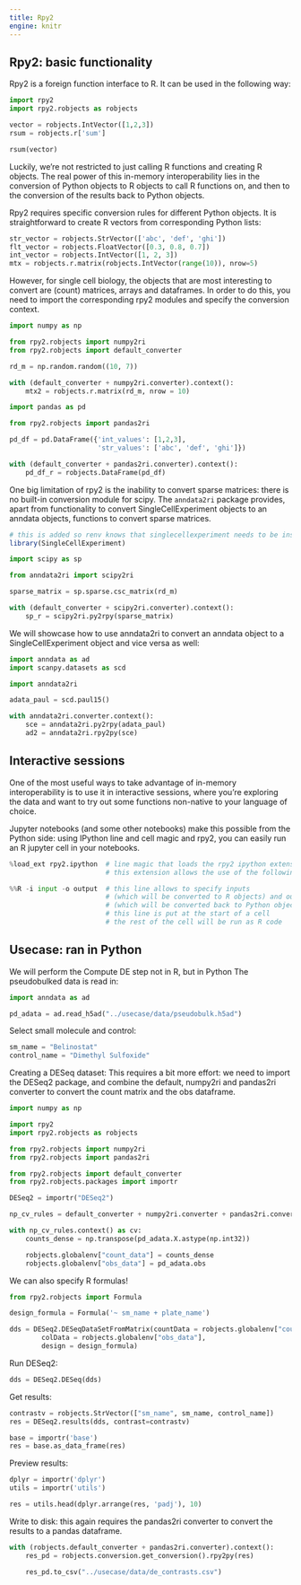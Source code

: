 ```yaml
---
title: Rpy2
engine: knitr
---
```


## Rpy2: basic functionality

Rpy2 is a foreign function interface to R. It can be used in the following way:
```python
import rpy2
import rpy2.robjects as robjects

vector = robjects.IntVector([1,2,3])
rsum = robjects.r['sum']

rsum(vector)
```

Luckily, we're not restricted to just calling R functions and creating R objects. The real power of this in-memory interoperability lies in the conversion of Python objects to R objects to call R functions on, and then to the conversion of the results back to Python objects.

Rpy2 requires specific conversion rules for different Python objects. It is straightforward to create R vectors from corresponding Python lists:

```python
str_vector = robjects.StrVector(['abc', 'def', 'ghi'])
flt_vector = robjects.FloatVector([0.3, 0.8, 0.7])
int_vector = robjects.IntVector([1, 2, 3])
mtx = robjects.r.matrix(robjects.IntVector(range(10)), nrow=5)
```

However, for single cell biology, the objects that are most interesting to convert are (count) matrices, arrays and dataframes. In order to do this, you need to import the corresponding rpy2 modules and specify the conversion context.

```python
import numpy as np

from rpy2.robjects import numpy2ri
from rpy2.robjects import default_converter

rd_m = np.random.random((10, 7))

with (default_converter + numpy2ri.converter).context():
    mtx2 = robjects.r.matrix(rd_m, nrow = 10)
```

```python
import pandas as pd

from rpy2.robjects import pandas2ri

pd_df = pd.DataFrame({'int_values': [1,2,3],
                      'str_values': ['abc', 'def', 'ghi']})

with (default_converter + pandas2ri.converter).context():
    pd_df_r = robjects.DataFrame(pd_df)
```

One big limitation of rpy2 is the inability to convert sparse matrices: there is no built-in conversion module for scipy.
The `anndata2ri` package provides, apart from functionality to convert SingleCellExperiment objects to an anndata objects, functions to convert sparse matrices.

```r
# this is added so renv knows that singlecellexperiment needs to be installed
library(SingleCellExperiment)
```

```python
import scipy as sp

from anndata2ri import scipy2ri

sparse_matrix = sp.sparse.csc_matrix(rd_m)

with (default_converter + scipy2ri.converter).context():
    sp_r = scipy2ri.py2rpy(sparse_matrix)
```

We will showcase how to use anndata2ri to convert an anndata object to a SingleCellExperiment object and vice versa as well:
```python
import anndata as ad
import scanpy.datasets as scd

import anndata2ri

adata_paul = scd.paul15()

with anndata2ri.converter.context():
    sce = anndata2ri.py2rpy(adata_paul)
    ad2 = anndata2ri.rpy2py(sce)
```

## Interactive sessions
One of the most useful ways to take advantage of in-memory interoperability is to use it in interactive sessions, where you're exploring the data and want to try out some functions non-native to your language of choice.

Jupyter notebooks (and some other notebooks) make this possible from the Python side: using IPython line and cell magic and rpy2, you can easily run an R jupyter cell in your notebooks.

```python
%load_ext rpy2.ipython  # line magic that loads the rpy2 ipython extension.
                        # this extension allows the use of the following cell magic

%%R -i input -o output  # this line allows to specify inputs 
                        # (which will be converted to R objects) and outputs 
                        # (which will be converted back to Python objects) 
                        # this line is put at the start of a cell
                        # the rest of the cell will be run as R code

```

## Usecase: ran in Python

We will perform the Compute DE step not in R, but in Python
The pseudobulked data is read in:
```python
import anndata as ad

pd_adata = ad.read_h5ad("../usecase/data/pseudobulk.h5ad")
```

Select small molecule and control:
```python
sm_name = "Belinostat"
control_name = "Dimethyl Sulfoxide"
```

Creating a DESeq dataset:
This requires a bit more effort: we need to import the DESeq2 package, and combine the default, numpy2ri and pandas2ri converter to convert the count matrix and the obs dataframe.
```python
import numpy as np

import rpy2
import rpy2.robjects as robjects

from rpy2.robjects import numpy2ri
from rpy2.robjects import pandas2ri

from rpy2.robjects import default_converter
from rpy2.robjects.packages import importr

DESeq2 = importr("DESeq2")

np_cv_rules = default_converter + numpy2ri.converter + pandas2ri.converter

with np_cv_rules.context() as cv:
    counts_dense = np.transpose(pd_adata.X.astype(np.int32))

    robjects.globalenv["count_data"] = counts_dense
    robjects.globalenv["obs_data"] = pd_adata.obs

```

We can also specify R formulas!
```python
from rpy2.robjects import Formula

design_formula = Formula('~ sm_name + plate_name')

dds = DESeq2.DESeqDataSetFromMatrix(countData = robjects.globalenv["count_data"],
        colData = robjects.globalenv["obs_data"],
        design = design_formula)
```

Run DESeq2:
```python
dds = DESeq2.DESeq(dds)
```


Get results:
```python
contrastv = robjects.StrVector(["sm_name", sm_name, control_name])
res = DESeq2.results(dds, contrast=contrastv)

base = importr('base')
res = base.as_data_frame(res)
```

Preview results:
```python
dplyr = importr('dplyr')
utils = importr('utils')

res = utils.head(dplyr.arrange(res, 'padj'), 10)
```

Write to disk: this again requires the pandas2ri converter to convert the results to a pandas dataframe.
```python
with (robjects.default_converter + pandas2ri.converter).context():
    res_pd = robjects.conversion.get_conversion().rpy2py(res)

    res_pd.to_csv("../usecase/data/de_contrasts.csv")
```
